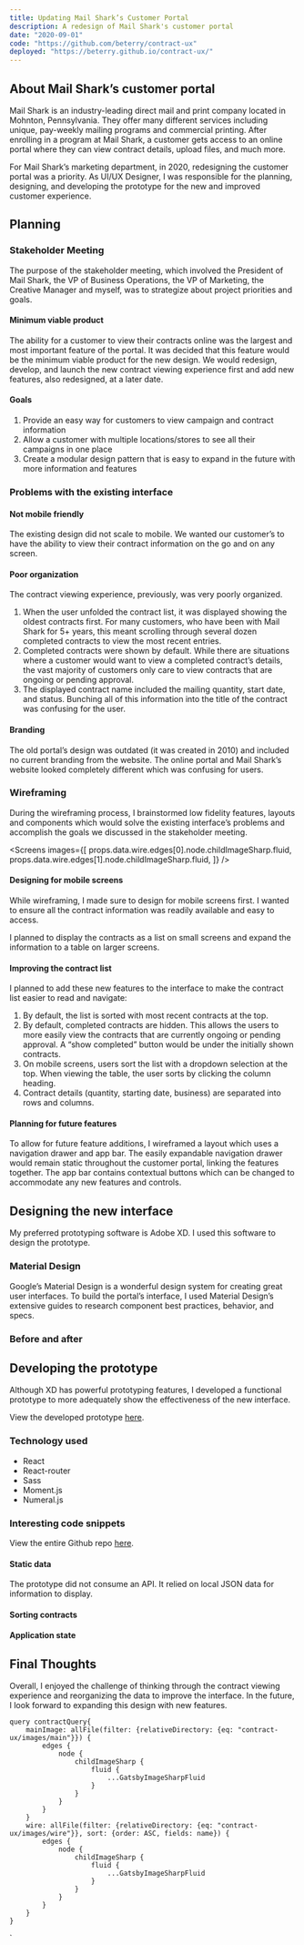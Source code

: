 ```yaml
---
title: Updating Mail Shark’s Customer Portal
description: A redesign of Mail Shark's customer portal
date: "2020-09-01"
code: "https://github.com/beterry/contract-ux"
deployed: "https://beterry.github.io/contract-ux/"
---
```



## About Mail Shark’s customer portal

Mail Shark is an industry-leading direct mail and print company located in Mohnton, Pennsylvania. They offer many different services including unique, pay-weekly mailing programs and commercial printing. After enrolling in a program at Mail Shark, a customer gets access to an online portal where they can view contract details, upload files, and much more.

For Mail Shark’s marketing department, in 2020, redesigning the customer portal was a priority. As UI/UX Designer, I was responsible for the planning, designing, and developing the prototype for the new and improved customer experience. 

## Planning

### Stakeholder Meeting

The purpose of the stakeholder meeting, which involved the President of Mail Shark, the VP of Business Operations, the VP of Marketing, the Creative Manager and myself, was to strategize about project priorities and goals.

#### Minimum viable product

The ability for a customer to view their contracts online was the largest and most important feature of the portal. It was decided that this feature would be the minimum viable product for the new design. We would redesign, develop, and launch the new contract viewing experience first and add new features, also redesigned, at a later date.

#### Goals

1. Provide an easy way for customers to view campaign and contract information
2. Allow a customer with multiple locations/stores to see all their campaigns in one place
3. Create a modular design pattern that is easy to expand in the future with more information and features

### Problems with the existing interface

#### Not mobile friendly

The existing design did not scale to mobile. We wanted our customer’s to have the ability to view their contract information on the go and on any screen.

#### Poor organization

The contract viewing experience, previously, was very poorly organized. 

1. When the user unfolded the contract list, it was displayed showing the oldest contracts first. For many customers, who have been with Mail Shark for 5+ years, this meant scrolling through several dozen completed contracts to view the most recent entries. 
2. Completed contracts were shown by default. While there are situations where a customer would want to view a completed contract’s details, the vast majority of customers only care to view contracts that are ongoing or pending approval.
3. The displayed contract name included the mailing quantity, start date, and status. Bunching all of this information into the title of the contract was confusing for the user.

#### Branding

The old portal’s design was outdated (it was created in 2010) and included no current branding from the website. The online portal and Mail Shark’s website looked completely different which was confusing for users. 

### Wireframing

During the wireframing process, I brainstormed low fidelity features, layouts and components which would solve the existing interface’s problems and accomplish the goals we discussed in the stakeholder meeting.

<Screens
    images={[
        props.data.wire.edges[0].node.childImageSharp.fluid,
        props.data.wire.edges[1].node.childImageSharp.fluid,
    ]}
/>

#### Designing for mobile screens

While wireframing, I made sure to design for mobile screens first. I wanted to ensure all the contract information was readily available and easy to access.

I planned to display the contracts as a list on small screens and expand the information to a table on larger screens.

#### Improving the contract list

I planned to add these new features to the interface to make the contract list easier to read and navigate:

1. By default, the list is sorted with most recent contracts at the top.
2. By default, completed contracts are hidden. This allows the users to more easily view the contracts that are currently ongoing or pending approval. A “show completed” button would be under the initially shown contracts.
3. On mobile screens, users sort the list with a dropdown selection at the top. When viewing the table, the user sorts by clicking the column heading.
4. Contract details (quantity, starting date, business) are separated into rows and columns.

#### Planning for future features
To allow for future feature additions, I wireframed a layout which uses a navigation drawer and app bar. The easily expandable navigation drawer would remain static throughout the customer portal, linking the features together. The app bar contains contextual buttons which can be changed to accommodate any new features and controls.

## Designing the new interface

My preferred prototyping software is Adobe XD. I used this software to design the prototype.

### Material Design

Google’s Material Design is a wonderful design system for creating great user interfaces. To build the portal’s interface, I used Material Design’s extensive guides to research component best practices, behavior, and specs.

### Before and after

## Developing the prototype

Although XD has powerful prototyping features, I developed a functional prototype to more adequately show the effectiveness of the new interface.

View the developed prototype [here](https://beterry.github.io/contract-ux/).

### Technology used

- React
- React-router
- Sass
- Moment.js
- Numeral.js

### Interesting code snippets

View the entire Github repo [here](https://github.com/beterry/contract-ux).

#### Static data

The prototype did not consume an API. It relied on local JSON data for information to display.

#### Sorting contracts

#### Application state

## Final Thoughts
Overall, I enjoyed the challenge of thinking through the contract viewing experience and reorganizing the data to improve the interface. In the future, I look forward to expanding this design with new features.

    query contractQuery{
        mainImage: allFile(filter: {relativeDirectory: {eq: "contract-ux/images/main"}}) {
            edges {
                node {
                    childImageSharp {
                        fluid {
                            ...GatsbyImageSharpFluid
                        }
                    }
                }
            }
        }
        wire: allFile(filter: {relativeDirectory: {eq: "contract-ux/images/wire"}}, sort: {order: ASC, fields: name}) {
            edges {
                node {
                    childImageSharp {
                        fluid {
                            ...GatsbyImageSharpFluid
                        }
                    }
                }
            }
        }
    }
`